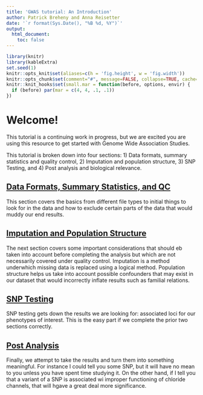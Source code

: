 ```yaml
---
title: 'GWAS tutorial: An Introduction'
author: Patrick Breheny and Anna Reisetter
date: '`r format(Sys.Date(), "%B %d, %Y")`'
output:
  html_document:
    toc: false
---
```


```r
library(knitr)
library(kableExtra)
set.seed(1)
knitr::opts_knit$set(aliases=c(h = 'fig.height', w = 'fig.width'))
knitr::opts_chunk$set(comment="#", message=FALSE, collapse=TRUE, cache=FALSE, tidy=FALSE, fig.align="center")
knitr::knit_hooks$set(small.mar = function(before, options, envir) {
  if (before) par(mar = c(4, 4, .1, .1))
})
```

# Welcome!

This tutorial is a continuing work in progress, but we are excited you are using this resource to get started with Genome Wide Association Studies.

This tutorial is broken down into four sections: 1) Data formats, summary statistics and quality control, 2) Imputation and population structure, 3) SNP Testing, and 4) Post analysis and biological relevance.

## [Data Formats, Summary Statistics, and QC](gwas-1.html)

This section covers the basics from different file types to initial things to look for in the data and how to exclude certain parts of the data that would muddy our end results.

## [Imputation and Population Structure](gwas-2.html)

The next section covers some important considerations that should eb taken into account before completing the analysis but which are not necessarily covered under quality control. Imputation is a method underwhich missing data is replaced using a logical method. Population structure helps us take into account possible confounders that may exist in our dataset that would incorrectly inflate results such as familial relations.

## [SNP Testing](gwas-3.html)

SNP testing gets down the results we are looking for: associated loci for our phenotypes of interest. This is the easy part if we complete the prior two sections correctly.

## [Post Analysis](gwas-4.html)

Finally, we attempt to take the results and turn them into something meaningful. For instance I could tell you some SNP, but it will have no mean to you unless you have spent time studying it. On the other hand, if I tell you that a variant of a SNP is associated wi improper functioning of chloride channels, that will hgave a great deal more significance.